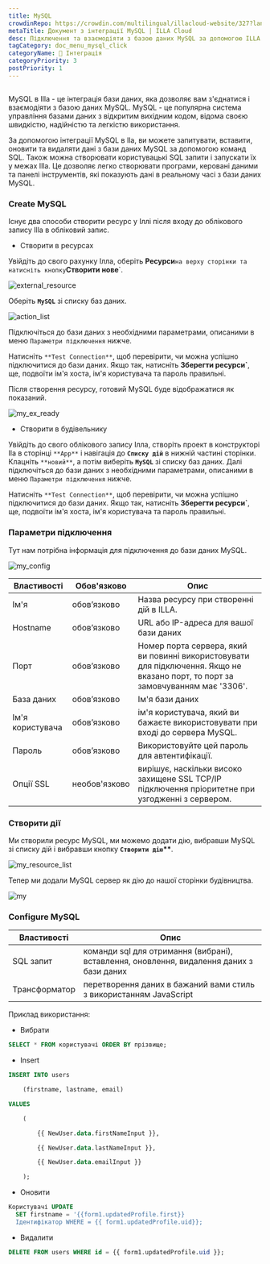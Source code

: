 ```yaml
---
title: MySQL
crowdinRepo: https://crowdin.com/multilingual/illacloud-website/327?languages=uk&filter=basic&value=0
metaTitle: Документ з інтеграції MySQL | ILLA Cloud
desc: Підключення та взаємодіяти з базою даних MySQL за допомогою ILLA Cloud. Створення додатків, які можуть запитувати, маніпулювати та візуалізувати дані. Автоматизація та оптимізація робочих процесів даних.
tagCategory: doc_menu_mysql_click
categoryName: 🔨 Інтеграція
categoryPriority: 3
postPriority: 1
---
```


## <h2 hidden>Що таке MySQL?</h2>

MySQL в Illa - це інтеграція бази даних, яка дозволяє вам з'єднатися і взаємодіяти з базою даних MySQL. MySQL - це популярна система управління базами даних з відкритим вихідним кодом, відома своєю швидкістю, надійністю та легкістю використання.

За допомогою інтеграції MySQL в Ila, ви можете запитувати, вставити, оновити та видаляти дані з бази даних MySQL за допомогою команд SQL. Також можна створювати користувацькі SQL запити і запускати їх у межах Illa. Це дозволяє легко створювати програми, керовані даними та панелі інструментів, які показують дані в реальному часі з бази даних MySQL.

### Create MySQL

Існує два способи створити ресурс у Іллі після входу до облікового запису Illa в обліковий запис.

-   Створити в ресурсах

Увійдіть до свого рахунку Ілла, оберіть **Ресурси**`на верху сторінки та натисніть кнопку`**Створити нове**\`.

![external_resource](https://cdn.illacloud.com/official-website/img/docs/external_resource.png)

Оберіть **`MySQL`** зі списку баз даних.

![action_list](https://cdn.illacloud.com/official-website/img/docs/action_list.png)

Підключіться до бази даних з необхідними параметрами, описаними в меню `Параметри підключення` нижче.

Натисніть `**Test Connection**`, щоб перевірити, чи можна успішно підключитися до бази даних. Якщо так, натисніть **Зберегти ресурси\`**, ще, подвоїти ім'я хоста, ім'я користувача та пароль правильні.

Після створення ресурсу, готовий MySQL буде відображатися як показаний.

![my_ex_ready](https://cdn.illacloud.com/official-website/img/docs/my_ex_ready.png)

-   Створити в будівельнику

Увійдіть до свого облікового запису Ілла, створіть проект в конструкторі Ila в сторінці `**App**` і навігація до **`Списку дій`** в нижній частині сторінки. Клацніть `**новий**`, а потім виберіть **`MySQL`** зі списку баз даних. Далі підключіться до бази даних з необхідними параметрами, описаними в меню `Параметри підключення` нижче.

Натисніть `**Test Connection**`, щоб перевірити, чи можна успішно підключитися до бази даних. Якщо так, натисніть **Зберегти ресурси\`**, ще, подвоїти ім'я хоста, ім'я користувача та пароль правильні.

### Параметри підключення

Тут нам потрібна інформація для підключення до бази даних MySQL.

![my_config](https://cdn.illacloud.com/official-website/img/docs/my_config.png)

| Властивості         | Обов'язково   | Опис                                                                                                                             |
| ------------------- | ------------- | -------------------------------------------------------------------------------------------------------------------------------- |
| Ім'я                | обов’язково   | Назва ресурсу при створенні дій в ILLA.                                                                                          |
| Hostname            | обов’язково   | URL або IP-адреса для вашої бази даних                                                                                           |
| Порт                | обов’язково   | Номер порта сервера, який ви повинні використовувати для підключення. Якщо не вказано порт, то порт за замовчуванням має '3306'. |
| База даних          | обов’язково   | Ім'я бази даних                                                                                                                  |
| Ім'я користувача    | обов’язково   | ім'я користувача, який ви бажаєте використовувати при вході до сервера MySQL.                                                    |
| Пароль              | обов’язково   | Використовуйте цей пароль для автентифікації.                                                                                    |
| Опції SSL           | необов'язково | вирішує, наскільки високо захищене SSL TCP/IP підключення пріоритетне при узгодженні з сервером.                                 |

### Створити дії

Ми створили ресурс MySQL, ми можемо додати дію, вибравши MySQL зі списку дій і вибравши кнопку **`Створити дію`\*\***.

![my_resource_list](https://cdn.illacloud.com/official-website/img/docs/my_resource_list.png)

Тепер ми додали MySQL сервер як дію до нашої сторінки будівництва.

![my](https://cdn.illacloud.com/official-website/img/docs/my.png)

### Configure MySQL

| Властивості   | Опис                                                                                     |
| ------------- | ---------------------------------------------------------------------------------------- |
| SQL запит     | команди sql для отримання (вибрані), вставлення, оновлення, видалення даних з бази даних |
| Трансформатор | перетворення даних в бажаний вами стиль з використанням JavaScript                       |

Приклад використання:

-   Вибрати

```sql
SELECT * FROM користувачі ORDER BY прізвище;
```

-   Insert

```sql
INSERT INTO users

	(firstname, lastname, email)

VALUES

	(

		{{ NewUser.data.firstNameInput }},

		{{ NewUser.data.lastNameInput }},

		{{ NewUser.data.emailInput }}

	);
```

-   Оновити

```sql
Користувачі UPDATE
  SET firstname = '{{form1.updatedProfile.first}}
  Ідентифікатор WHERE = {{ form1.updatedProfile.uid}};
```

-   Видалити

```sql
DELETE FROM users WHERE id = {{ form1.updatedProfile.uid }};
```
